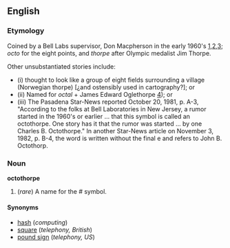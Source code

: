 ==English==

===Etymology===
Coined by a Bell Labs supervisor, Don Macpherson in the early 1960's [http://www.sigtel.com/tel_tech_octothorpe.html],[http://www.word-detective.com/072999.html#octothorpe],[http://www.quinion.com/words/weirdwords/ww-oct1.htm]; ''octo'' for the eight points, and ''thorpe'' after Olympic medalist Jim Thorpe.

Other unsubstantiated stories include:
* (i) thought to look like a group of eight fields surrounding a village (Norwegian thorpe) [¿and ostensibly used in cartography?]; or
* (ii) Named for ''octal'' + James Edward Oglethorpe [http://www.bartleby.com/61/88/O0028850.html]); or
* (iii) The Pasadena Star-News reported October 20, 1981, p. A-3, "According to the folks at Bell Laboratories in New Jersey, a rumor started in the 1960's or earlier ... that this symbol is called an octothorpe. One story has it that the rumor was started ... by one Charles B. Octothorpe." In another Star-News article on November 3, 1982, p. B-4, the word is written without the final e and refers to John B. Octothorp. 



===Noun===
'''octothorpe'''

#(''rare'') A name for the # symbol.

====Synonyms====
*[[hash]] (''computing'')
*[[square]] (''telephony, British'')
*[[pound sign]] (''telephony, US'')
<!-- Note the sharp sign in music is a different symbol. -->
